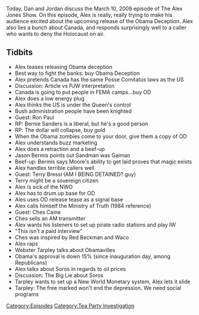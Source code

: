 {{DEFAULTSORT:
    #_EPISODE_0211:March 10, 2009
}}{{Episode
    | title           = March 10, 2009
    | caption         = [https://knowledgefight.libsyn.com/knowledge-fight-march-10-2009 Listen to this episode on Libsyn]
    | episodeNumber   = 211
    | length          = 02:13:14
    | airDate         = September 28, 2018
    | coverageDate    = March 10, 2009
    | episodeType     = [[:Category:Tea Party Investigation|Tea Party Investigation]]
    | appearance      = [[Paul Joseph Watson]], [[Ron Paul]], [[Bernie Sanders]], [[Jason Berman]], [[Neil Gaiman]], [[Alan Moore]], [[Terry Bressi]], [[Ches Caine]], [[Red Beckman]], [[Webster Tarpley]], [[George Soros]]
    | previousEpisode = [[210: March 9, 2009]]
    | nextEpisode     = [[212: Matrix Schemes and Billions In Liens]]
}}

{{Stub}}

Today, Dan and Jordan discuss the March 10, 2009 episode of The Alex Jones Show.  On this episode, Alex is really, really trying to make his audience excited about the upcoming release of the Obama Deception. Alex also lies a bunch about Canada, and responds surprisingly well to a caller who wants to deny the Holocaust on air.

==Tidbits==

*Alex teases releasing Obama deception
*Best way to fight the banks: buy Obama Deception
*Alex pretends Canada has the same Posse Comitatus laws as the US
*Discussion: Article vs PJW interpretation
*Canada is going to put people in FEMA camps...buy OD
*Alex does a low energy plug
*Alex thinks the US is under the Queen's control
*Bush administration people have been knighted
*Guest: Ron Paul
*RP: Bernie Sanders is a liberal, but he's a good person
*RP: The dollar will collapse, buy gold
*When the Obama zombies come to your door, give them a copy of OD
*Alex understands buzz marketing
*Alex does a retraction and a beef-up
*Jason Bermis points out Sandman was Gaiman
*Beef-up: Bermis says Moore's ability to get laid proves that magic exists
*Alex handles terrible callers well
*Guest: Terry Bressi (AM I BEING DETAINED? guy)
*Terry might be a sovereign citizen
*Alex is sick of the NWO
*Alex has to drum up base for OD
*Ales uses OD release tease as a signal base
*Alex calls himself the Ministry of Truth (1984 reference)
*Guest: Ches Caine
*Ches sells an AM transmitter
*Alex wants his listeners to set up pirate radio stations and play IW
*"This isn't a paid interview"
*Ches was inspired by Red Beckman and Waco
*Alex raps
*Webster Tarpley talks about Obamavilles
*Obama's approval is down 15% (since inauguration day, among Republicans)
*Alex talks about Soros in regards to oil prices
*Discussion: The Big Lie about Soros
*Tarpley wants to set up a New World Monetary system, Alex lets it slide
*Tarpley: The free marked won't end the depression. We need social programs

[[Category:Episodes]]
[[Category:Tea Party Investigation]]